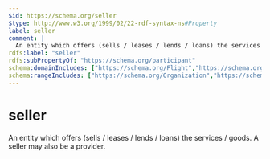 ```yaml
---
$id: https://schema.org/seller
$type: http://www.w3.org/1999/02/22-rdf-syntax-ns#Property
label: seller
comment: |
  An entity which offers (sells / leases / lends / loans) the services / goods.  A seller may also be a provider.
rdfs:label: "seller"
rdfs:subPropertyOf: "https://schema.org/participant"
schema:domainIncludes: ["https://schema.org/Flight","https://schema.org/BuyAction","https://schema.org/Demand","https://schema.org/Offer","https://schema.org/Order"]
schema:rangeIncludes: ["https://schema.org/Organization","https://schema.org/Person"]
---
```


# seller

An entity which offers (sells / leases / lends / loans) the services / goods.  A seller may also be a provider.

